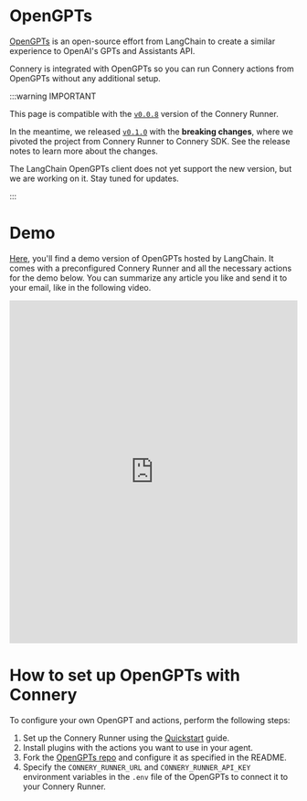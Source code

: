 # OpenGPTs

[OpenGPTs](https://github.com/langchain-ai/opengpts) is an open-source effort from LangChain to create a similar experience to OpenAI's GPTs and Assistants API.

Connery is integrated with OpenGPTs so you can run Connery actions from OpenGPTs without any additional setup.

:::warning IMPORTANT

This page is compatible with the [`v0.0.8`](https://github.com/connery-io/connery/releases/tag/v0.0.8) version of the Connery Runner.

In the meantime, we released [`v0.1.0`](https://github.com/connery-io/connery/releases/tag/v0.1.0) with the **breaking changes**, where we pivoted the project from Connery Runner to Connery SDK.
See the release notes to learn more about the changes.

The LangChain OpenGPTs client does not yet support the new version, but we are working on it. Stay tuned for updates.

:::

# Demo

[Here](https://opengpts-example-vz4y4ooboq-uc.a.run.app/), you'll find a demo version of OpenGPTs hosted by LangChain.
It comes with a preconfigured Connery Runner and all the necessary actions for the demo below.
You can summarize any article you like and send it to your email, like in the following video.

<iframe
  width="100%"
  height="600"
  src="https://www.youtube.com/embed/ok4z-Ox-1_o?si=f3VBBwYNyiwadySW"
  title="YouTube video player"
  frameborder="0"
  allow="accelerometer; autoplay; clipboard-write; encrypted-media; gyroscope; picture-in-picture; web-share"
  allowfullscreen
></iframe>

# How to set up OpenGPTs with Connery

To configure your own OpenGPT and actions, perform the following steps:

1. Set up the Connery Runner using the [Quickstart](/docs/quickstart/) guide.
2. Install plugins with the actions you want to use in your agent.
3. Fork the [OpenGPTs repo](https://github.com/langchain-ai/opengpts) and configure it as specified in the README.
4. Specify the `CONNERY_RUNNER_URL` and `CONNERY_RUNNER_API_KEY` environment variables in the `.env` file of the OpenGPTs to connect it to your Connery Runner.
